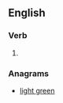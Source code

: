 ==English==

===Verb===
{{en-verb|inf=to [[green]]-[[light]]|green-lights|green-lighting|'''[[green-lit]]''' ''or'' '''[[green-lighted]]'''}}

# {{alternative spelling of|[[greenlight]]}}

===Anagrams===
* [[light green#English|light green]]